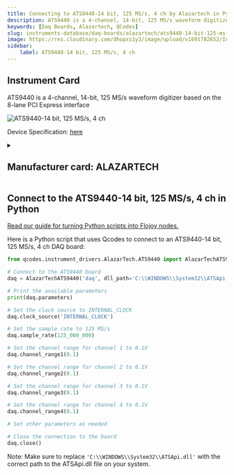 ```yaml
---
title: Connecting to ATS9440-14 bit, 125 MS/s, 4 ch by Alazartech in Python
description: ATS9440 is a 4-channel, 14-bit, 125 MS/s waveform digitizer based on the 8-lane PCI Express interface
keywords: [Daq Boards, Alazartech, QCodes] 
slug: instruments-database/daq-boards/alazartech/ats9440-14-bit-125-ms-s-4-ch 
image: https://res.cloudinary.com/dhopxs1y3/image/upload/v1691782652/Instruments/DAQ%20boards/ATS9440---14-bit%2C-125-MS-s%2C-4-ch/ATS9440---14-bit_-125-MS-s_-4-ch.jpg
sidebar:
    label: ATS9440-14 bit, 125 MS/s, 4 ch 
---
```



## Instrument Card

ATS9440 is a 4-channel, 14-bit, 125 MS/s waveform digitizer based on the 8-lane PCI Express interface



![ATS9440-14 bit, 125 MS/s, 4 ch](https://res.cloudinary.com/dhopxs1y3/image/upload/v1691782652/Instruments/DAQ%20boards/ATS9440---14-bit%2C-125-MS-s%2C-4-ch/ATS9440---14-bit_-125-MS-s_-4-ch.jpg)

Device Specification: [here](https://www.alazartech.com/en/download/product/9057/307/ats9440-datasheet-and-specifications/1-4k/)

<details style={{ marginTop: "15px"}}>
<summary><h2 style={{display:'inline'}}>Manufacturer card: ALAZARTECH</h2></summary>

![ALAZARTECH](https://res.cloudinary.com/dhopxs1y3/image/upload/v1692806158/Instruments/Vendor%20Logos/Alazartech.png)

Alazar Technologies Inc. (AlazarTech) was founded in 2003 with the goal of serving the test and measurement market, in general, and the embedded waveform digitizer (OEM) market segment, in particular, by providing highly differentiated, high performance instrumentation products at affordable prices.

- Headquarters: CANADA - QC
- Yearly Revenue (millions, USD): 4
- Vendor Website: [here](https://www.alazartech.com/)

</details>


<FeaturedInstrumentVideo category="DAQ_BOARDS" />

## Connect to the ATS9440-14 bit, 125 MS/s, 4 ch in Python

[Read our guide for turning Python scripts into Flojoy nodes.](https://docs.flojoy.ai/contribution/blocks/custom-flojoy-block/)



<Tabs>
<TabItem value="Flojoy" label="Flojoy" className="flojoy-instrument-tabs">

<SectionsCard category="DAQ_BOARDS" manufacturer="Alazartech"></SectionsCard>

</TabItem>
<TabItem value="QCodes" label="QCodes">

Here is a Python script that uses Qcodes to connect to an ATS9440-14 bit, 125 MS/s, 4 ch DAQ board:

```python
from qcodes.instrument_drivers.AlazarTech.ATS9440 import AlazarTechATS9440

# Connect to the ATS9440 board
daq = AlazarTechATS9440('daq', dll_path='C:\\WINDOWS\\System32\\ATSApi.dll')

# Print the available parameters
print(daq.parameters)

# Set the clock source to INTERNAL_CLOCK
daq.clock_source('INTERNAL_CLOCK')

# Set the sample rate to 125 MS/s
daq.sample_rate(125_000_000)

# Set the channel range for channel 1 to 0.1V
daq.channel_range1(0.1)

# Set the channel range for channel 2 to 0.1V
daq.channel_range2(0.1)

# Set the channel range for channel 3 to 0.1V
daq.channel_range3(0.1)

# Set the channel range for channel 4 to 0.1V
daq.channel_range4(0.1)

# Set other parameters as needed

# Close the connection to the board
daq.close()
```

Note: Make sure to replace `'C:\\WINDOWS\\System32\\ATSApi.dll'` with the correct path to the ATSApi.dll file on your system.

</TabItem>
</Tabs>